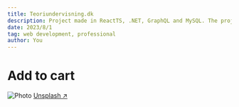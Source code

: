 ```yaml
---
title: Teoriundervisning.dk
description: Project made in ReactTS, .NET, GraphQL and MySQL. The project is a quiz simulator with speciality in driving theory tests.
date: 2023/8/1
tag: web development, professional
author: You
---
```


# Add to cart


<Image
  src="/images/photo2.jpg"
  alt="Photo"
  width={1125}
  height={750}
  priority
  className="next-image"
/>
[Unsplash ↗ ](https://unsplash.com/photos/WeYamle9fDM)